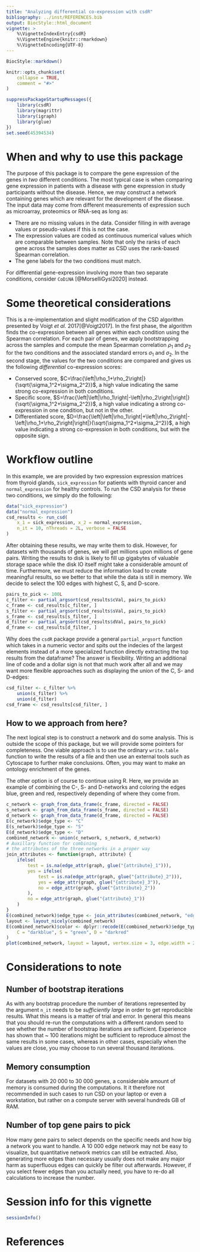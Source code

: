 ```yaml
---
title: "Analyzing differential co-expression with csdR"
bibliography: ../inst/REFERENCES.bib
output: BiocStyle::html_document
vignette: >
    %\VignetteIndexEntry{csdR}
    %\VignetteEngine{knitr::rmarkdown}
    %\VignetteEncoding{UTF-8}
---
```


```r
BiocStyle::markdown()
```

```r
knitr::opts_chunk$set(
    collapse = TRUE,
    comment = "#>"
)
```

```r
suppressPackageStartupMessages({
    library(csdR)
    library(magrittr)
    library(igraph)
    library(glue)
})
set.seed(45394534)
```

# When and why to use this package
The purpose of this package is to compare the gene expression of the genes in *two* different conditions. The most typical case is when comparing gene expression in patients with a disease with gene expression in study participants without the disease. Hence, we may construct a network containing genes which are relevant for the development of the disease. The input data may come from different measurements of expression such as microarray, proteomics or RNA-seq as long as:

- There are no missing values in the data. Consider filling in with average values or pseudo-values if this is not the case.
- The expression values are coded as continuous numerical values which are comparable between samples. Note that only the ranks of each gene across the samples does matter as CSD uses the rank-based Spearman correlation.
- The gene labels for the two conditions must match.

For differential gene-expression involving more than two separate conditions, consider `CoDiNA` [@MorselliGysi2020] instead.

# Some theoretical considerations

This is a re-implementation and slight modification of the CSD algorithm presented by Voigt _et al._ 2017[@Voigt2017]. In the first phase, the algorithm finds the co-expression between all genes within each condition using the Spearman correlation. For each pair of genes, we apply bootstrapping across the samples and compute the mean Spearman correlation $\rho_1$ and $\rho_2$ for the two conditions and the associated standard errors $\sigma_1$ and $\sigma_2$. In the second stage, the values for the two conditions are compared and gives us the following *differential* co-expression scores:

* Conserved score, $C=\frac{\left|\rho_1+\rho_2\right|}{\sqrt{\sigma_1^2+\sigma_2^2}}$, a high value indicating the same strong co-expression in both conditions.
* Specific score, $S=\frac{\left|\left|\rho_1\right|-\left|\rho_2\right|\right|}{\sqrt{\sigma_1^2+\sigma_2^2}}$, a high value indicating a strong co-expression in one condition, but not in the other.
* Differentiated score, $D=\frac{\left|\left|\rho_1\right|+\left|\rho_2\right|-\left|\rho_1+\rho_2\right|\right|}{\sqrt{\sigma_1^2+\sigma_2^2}}$, a high value indicating a strong co-expression in both conditions, but with the opposite sign.




# Workflow outline

In this example, we are provided by two expression expression matrices from thyroid glands, `sick_expression` for patients with thyroid cancer and `normal_expression` for healthy controls. To run the CSD analysis for these two conditions, we simply do the following:
```r
data("sick_expression")
data("normal_expression")
csd_results <- run_csd(
    x_1 = sick_expression, x_2 = normal_expression,
    n_it = 10, nThreads = 2L, verbose = FALSE
)
```

After obtaining these results, we may write them to disk. However, for datasets with thousands of genes, we will get millions upon millions of gene pairs. Writing the results to disk is likely to fill up gigabytes of valuable storage space while the disk IO itself might take a considerable amount of time. Furthermore, we must reduce the information load to create meaningful results, so we better to that while the data is still in memory. We decide to select the 100 edges with highest C, S, and D-score.

```r
pairs_to_pick <- 100L
c_filter <- partial_argsort(csd_results$cVal, pairs_to_pick)
c_frame <- csd_results[c_filter, ]
s_filter <- partial_argsort(csd_results$sVal, pairs_to_pick)
s_frame <- csd_results[s_filter, ]
d_filter <- partial_argsort(csd_results$dVal, pairs_to_pick)
d_frame <- csd_results[d_filter, ]
```

Why does the `csdR` package provide a general `partial_argsort` function which takes in a numeric vector and spits out the indecies of the largest elements instead of a more specialized function directly extracting the top results from the dataframe? The answer is flexibility. Writing an additional line of code and a dollar sign is not that much work after all and we may want more flexible approaches such as displaying the union of the C, S- and D-edges:

```r
csd_filter <- c_filter %>%
    union(s_filter) %>%
    union(d_filter)
csd_frame <- csd_results[csd_filter, ]
```

## How to we approach from here?

The next logical step is to construct a network and do some analysis. This is outside the scope of this package, but we will provide some pointers for completeness. One viable approach is to use the ordinary `write.table` function to write the results of a file and then use an external tools such as Cytoscape to further make conclusions. Often, you may want to make an ontology enrichment of the genes.

The other option is of course to continue using R. Here, we provide an example of combining the C-, S- and D-networks and coloring the edges blue, green and red, respectively depending of where they come from.
```r
c_network <- graph_from_data_frame(c_frame, directed = FALSE)
s_network <- graph_from_data_frame(s_frame, directed = FALSE)
d_network <- graph_from_data_frame(d_frame, directed = FALSE)
E(c_network)$edge_type <- "C"
E(s_network)$edge_type <- "S"
E(d_network)$edge_type <- "D"
combined_network <- union(c_network, s_network, d_network)
# Auxillary function for combining
# the attributes of the three networks in a proper way
join_attributes <- function(graph, attribute) {
    ifelse(
        test = is.na(edge_attr(graph, glue("{attribute}_1"))),
        yes = ifelse(
            test = is.na(edge_attr(graph, glue("{attribute}_2"))),
            yes = edge_attr(graph, glue("{attribute}_3")),
            no = edge_attr(graph, glue("{attribute}_2"))
        ),
        no = edge_attr(graph, glue("{attribute}_1"))
    )
}
E(combined_network)$edge_type <- join_attributes(combined_network, "edge_type")
layout <- layout_nicely(combined_network)
E(combined_network)$color <- dplyr::recode(E(combined_network)$edge_type,
    C = "darkblue", S = "green", D = "darkred"
)
plot(combined_network, layout = layout, vertex.size = 3, edge.width = 2, vertex.label.cex = 0.001)
```



# Considerations to note

## Number of bootstrap iterations
As with any bootstrap procedure the number of iterations represented by the argument `n_it` needs to be *sufficiently large* in order to get reproducible results. What this means is a matter of trial and error. In general this means that you should re-run the computations with a different random seed to see whether the number of bootstrap iterations are sufficient. Experience has shown that ~ 100 iterations might be sufficient to reproduce almost the same results in some cases, whereas in other cases, especially when the values are close, you may choose to run several thousand iterations.

## Memory consumption

For datasets with 20 000 to 30 000 genes, a considerable amount of memory is consumed during the computations. It it therefore not recommended in such cases to run CSD on your laptop or even a workstation, but rather on a compute server with several hundreds GB of RAM.

## Number of top gene pairs to pick

How many gene pairs to select depends on the specific needs and how big a network you want to handle. A 10 000 edge network may not be easy to visualize, but quantitative network metrics can still be extracted. Also, generating more edges than necessary usually does not make any major harm as superfluous edges can quickly be filter out afterwards. However, if you select fewer edges than you actually need, you have to re-do all calculations to increase the number.

# Session info for this vignette
```r
sessionInfo()
```



# References
